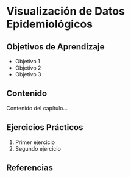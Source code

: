 # Visualización de Datos Epidemiológicos

## Objetivos de Aprendizaje

- Objetivo 1
- Objetivo 2
- Objetivo 3

## Contenido

Contenido del capítulo...

## Ejercicios Prácticos

1. Primer ejercicio
2. Segundo ejercicio

## Referencias
